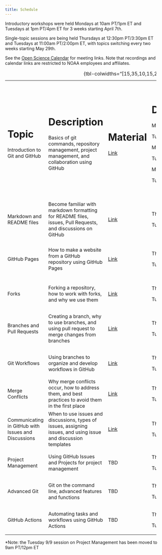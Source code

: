 ```yaml
---
title: Schedule
---
```


Introductory workshops were held Mondays at 10am PT/1pm ET and Tuesdays at 1pm PT/4pm ET for 3 weeks starting April 7th.

Single-topic sessions are being held Thursdays at 12:30pm PT/3:30pm ET and Tuesdays at 11:00am PT/2:00pm ET, with topics switching every two weeks starting May 29th.

See the [Open Science Calendar](https://calendar.google.com/calendar/u/0?cid=Y185MTZiNjk0OGVmMmVlOGI3ZDQ5YzI4NjYxZWZjMDc5ODMwM2MyNzQyYmUzOTljOTI5MGZhMDJkOTMyMGM3NjllQGdyb3VwLmNhbGVuZGFyLmdvb2dsZS5jb20) for meeting links. Note that recordings and calendar links are restricted to NOAA employees and affiliates.

+-----------------------------------------------------+-----------------------------------------------------------------------------------------------------------------+---------------------------------------------+------------+-----------------------------------------------------------------------------------------------------------------------------+--------+
| # Topic                                             | # Description                                                                                                   | # Material                                  | # Dates    | # Recordings                                                                                                                |        |
|                                                     |                                                                                                                 |                                             |            |                                                                                                                             |        |
| Introduction to Git and GitHub                      | Basics of git commands, repository management, project management, and collaboration using GitHub               | [Link](intro/intro.qmd)                     | Mon 4/7    | Monday 4/7 (not available; issue with recording)                                                                            |        |
|                                                     |                                                                                                                 |                                             |            |                                                                                                                             |        |
|                                                     |                                                                                                                 |                                             | Tues 4/8   | [Tuesday 4/8 (Incomplete recording)](https://drive.google.com/file/d/1rjvIRgexOe2D2l5fFf9GhXsQncWX6UYK/view?usp=drive_link) |        |
|                                                     |                                                                                                                 |                                             |            |                                                                                                                             |        |
|                                                     |                                                                                                                 |                                             | Mon 4/14   | [Monday 4/14](https://drive.google.com/file/d/1QZc8ixRZyUKyZoTyb_ERk7PeHWbi85aF/view?usp=sharing)                           |        |
|                                                     |                                                                                                                 |                                             |            |                                                                                                                             |        |
|                                                     |                                                                                                                 |                                             | Tues 4/15  | [Tuesday, 4/15](https://drive.google.com/file/d/1goH2jSuRZ17U1kCRe79M_LaQpWNDMtE4/view?usp=sharing)                         |        |
|                                                     |                                                                                                                 |                                             |            |                                                                                                                             |        |
|                                                     |                                                                                                                 |                                             | Mon 4/21   | [Monday, 4/21](https://drive.google.com/file/d/1-JuvFqiaDgLKB6sY_6AAgZC29dzwxI94/view?usp=drive_link)                       |        |
|                                                     |                                                                                                                 |                                             |            |                                                                                                                             |        |
|                                                     |                                                                                                                 |                                             | Tues 4/22  | [Tuesday, 4/22](https://drive.google.com/file/d/18iDAN_KNsGyS5YJH2std6uh3-5poRCGF/view?usp=sharing)                         |        |
+-----------------------------------------------------+-----------------------------------------------------------------------------------------------------------------+---------------------------------------------+------------+-----------------------------------------------------------------------------------------------------------------------------+--------+
|                                                     |                                                                                                                 |                                             |            |                                                                                                                             |        |
+-----------------------------------------------------+-----------------------------------------------------------------------------------------------------------------+---------------------------------------------+------------+-----------------------------------------------------------------------------------------------------------------------------+--------+
| Markdown and README files                           | Become familiar with markdown formatting for README files, issues, Pull Requests, and discussions on GitHub     | [Link](markdown/markdown.qmd)               | Thurs 5/29 | [Thurs 5/29](https://drive.google.com/file/d/1OC1kFU4mzVgWsBLFY5Ft6rWW6518zlax/view?usp=sharing)                            |        |
|                                                     |                                                                                                                 |                                             |            |                                                                                                                             |        |
|                                                     |                                                                                                                 |                                             | Tues 6/3   | [Tues 6/3 (audio degradation issues)](https://drive.google.com/file/d/1hy-ztB-uujfK1-9_JQDJ7-qt-pbtBpK0/view?usp=sharing)   |        |
+-----------------------------------------------------+-----------------------------------------------------------------------------------------------------------------+---------------------------------------------+------------+-----------------------------------------------------------------------------------------------------------------------------+--------+
| GitHub Pages                                        | How to make a website from a GitHub repository using GitHub Pages                                               | [Link](github-pages/github-pages.qmd)       | Thurs 6/12 | Thurs 6/12 (not available; canceled session)                                                                                |        |
|                                                     |                                                                                                                 |                                             |            |                                                                                                                             |        |
|                                                     |                                                                                                                 |                                             | Tues 6/17  | [Tues 6/17](https://drive.google.com/file/d/1hDRPGPLQb9lSEDB8ORs44HzZBIl3XcGQ/view?usp=sharing)                             |        |
+-----------------------------------------------------+-----------------------------------------------------------------------------------------------------------------+---------------------------------------------+------------+-----------------------------------------------------------------------------------------------------------------------------+--------+
| Forks                                               | Forking a repository, how to work with forks, and why we use them                                               | [Link](forking/forking.qmd)                 | Thurs 6/26 | [Thurs 6/26](https://drive.google.com/file/d/1KgOj8W6XwZ8Y9LyPjMkgLFmGcSTXtMC9/view?usp=sharing)                            |        |
|                                                     |                                                                                                                 |                                             |            |                                                                                                                             |        |
|                                                     |                                                                                                                 |                                             | Tues 7/1   | [Tues 7/1](https://drive.google.com/file/d/1HgGkgK-M-LVv9NPqzCdzkrhhZwXlhGFz/view?usp=sharing)                              |        |
+-----------------------------------------------------+-----------------------------------------------------------------------------------------------------------------+---------------------------------------------+------------+-----------------------------------------------------------------------------------------------------------------------------+--------+
| Branches and Pull Requests                          | Creating a branch, why to use branches, and using pull request to merge changes from branches                   | [Link](branches/branches.qmd)               | Thurs 7/10 | [Thurs 7/10](https://drive.google.com/file/d/1F7h77D3Ay2caiiZfoXRnLuDeJOlmoqos/view?usp=sharing)                            |        |
|                                                     |                                                                                                                 |                                             |            |                                                                                                                             |        |
|                                                     |                                                                                                                 |                                             | Tues 7/15  | Tues 7/15 (not available; technical difficulties)                                                                           |        |
+-----------------------------------------------------+-----------------------------------------------------------------------------------------------------------------+---------------------------------------------+------------+-----------------------------------------------------------------------------------------------------------------------------+--------+
| Git Workflows                                       | Using branches to organize and develop workflows in GitHub                                                      | [Link](workflows/workflows.qmd)             | Thurs 7/24 | [Thurs 7/24](https://drive.google.com/file/d/1RZoqdNiCTOREArU_t38Q0ZIx1J-FhF5e/view?usp=sharing)                            |        |
|                                                     |                                                                                                                 |                                             |            |                                                                                                                             |        |
|                                                     |                                                                                                                 |                                             | Tues 7/29  | [Tues 7/29](https://drive.google.com/file/d/10rDJj9UBcXV5hX-Ozy1notBElvLRZucX/view?usp=sharing)                             |        |
+-----------------------------------------------------+-----------------------------------------------------------------------------------------------------------------+---------------------------------------------+------------+-----------------------------------------------------------------------------------------------------------------------------+--------+
| Merge Conflicts                                     | Why merge conflicts occur, how to address them, and best practices to avoid them in the first place             | [Link](merge-conflicts/merge-conflicts.qmd) | Thurs 8/7  | [Thurs 8/7](https://drive.google.com/file/d/14MxwT_XLbIfFGhLrkT3MhoLOyXtgMcuk/view?usp=sharing)                             |        |
|                                                     |                                                                                                                 |                                             |            |                                                                                                                             |        |
|                                                     |                                                                                                                 |                                             | Tues 8/12  |                                                                                                                             |        |
+-----------------------------------------------------+-----------------------------------------------------------------------------------------------------------------+---------------------------------------------+------------+-----------------------------------------------------------------------------------------------------------------------------+--------+
| Communicating in GitHub with Issues and Discussions | When to use issues and discussions, types of issues, assigning issues, and using issue and discussion templates | [Link](issues/issues.qmd)                   | Thurs 8/21 |                                                                                                                             |        |
|                                                     |                                                                                                                 |                                             |            |                                                                                                                             |        |
|                                                     |                                                                                                                 |                                             | Tues 8/26  |                                                                                                                             |        |
+-----------------------------------------------------+-----------------------------------------------------------------------------------------------------------------+---------------------------------------------+------------+-----------------------------------------------------------------------------------------------------------------------------+--------+
| Project Management                                  | Using GitHub Issues and Projects for project management                                                         | TBD                                         | Thurs 9/4  |                                                                                                                             |        |
|                                                     |                                                                                                                 |                                             |            |                                                                                                                             |        |
|                                                     |                                                                                                                 |                                             | Tues 9/9\* |                                                                                                                             |        |
+-----------------------------------------------------+-----------------------------------------------------------------------------------------------------------------+---------------------------------------------+------------+-----------------------------------------------------------------------------------------------------------------------------+--------+
| Advanced Git                                        | Git on the command line, advanced features and functions                                                        | TBD                                         | Thurs 9/18 |                                                                                                                             |        |
|                                                     |                                                                                                                 |                                             |            |                                                                                                                             |        |
|                                                     |                                                                                                                 |                                             | Tues 9/23  |                                                                                                                             |        |
+-----------------------------------------------------+-----------------------------------------------------------------------------------------------------------------+---------------------------------------------+------------+-----------------------------------------------------------------------------------------------------------------------------+--------+
| GitHub Actions                                      | Automating tasks and workflows using GitHub Actions                                                             | TBD                                         | Thurs 10/1 |                                                                                                                             |        |
|                                                     |                                                                                                                 |                                             |            |                                                                                                                             |        |
|                                                     |                                                                                                                 |                                             | Tues 10/6  |                                                                                                                             |        |
+-----------------------------------------------------+-----------------------------------------------------------------------------------------------------------------+---------------------------------------------+------------+-----------------------------------------------------------------------------------------------------------------------------+--------+

: {tbl-colwidths="\[15,35,10,15,25\]"}

\*Note: the Tuesday 9/9 session on Project Management has been moved to 9am PT/12pm ET